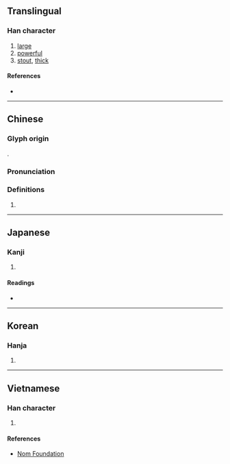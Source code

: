 {{also|弉}}
{{character info/new}}
==Translingual==

===Han character===
{{Han char|rn=37|rad=大|as=07|sn=10|four=24430|canj=VGK|ids=⿱壯大}}

# [[large]]
# [[powerful]]
# [[stout]], [[thick]]

====References====
* {{Han ref|kx=0252.080|dkj=05928|dj=0514.030|hdz=10542.020|uh=5958|ud=22872|bh=AE4E|bd=44622}}

----

==Chinese==
{{zh-forms}}

===Glyph origin===
{{Han etym}}
{{Han compound|壯|大|c1=p|c2=s|ls=psc}}.

===Pronunciation===
{{zh-pron
|m=zàng,zhuǎng
|c=zong1,zong6
|mc=y
|oc=y
|ma=
|cat=a
}}

===Definitions===
{{zh-hanzi}}

# {{rfdef|lang=zh}}

----

==Japanese==

===Kanji===
{{ja-kanji|grade=|rs=大07}}

# {{defn|lang=ja|sort=大07}}

====Readings====
* {{ja-readings|on=[[じょう]] (jō), [[そう]] (sō), [[ぞう]] (zō)|kun=[[さかん]] (sakan)}}

----

==Korean==

===Hanja===
{{ko-hanja|hangeul=장|rv=jang|mr=chang}}

# {{defn|lang=ko|sort=大07}}

----

==Vietnamese==

===Han character===
{{vi-hantu|[[tráng]]|rs=大07}}

# {{defn|lang=vi|sort=大07}}

====References====
* [http://nomfoundation.org/common/nom_details.php?codepoint=5958 Nom Foundation]